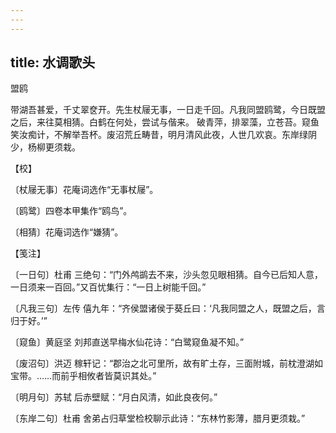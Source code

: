```yaml
---
---
---
```

title: 水调歌头
---



盟鸥





带湖吾甚爱，千丈翠奁开。先生杖屦无事，一日走千回。凡我同盟鸥鹭，今日既盟之后，来往莫相猜。白鹤在何处，尝试与偕来。 破青萍，排翠藻，立苍苔。窥鱼笑汝痴计，不解举吾杯。废沼荒丘畴昔，明月清风此夜，人世几欢哀。东岸绿阴少，杨柳更须栽。





【校】


〔杖屦无事〕花庵词选作“无事杖屦”。

〔鸥鹭〕四卷本甲集作“鸥鸟”。

〔相猜〕花庵词选作“嫌猜”。





【笺注】


〔一日句〕杜甫 三绝句：“门外鸬鹚去不来，沙头忽见眼相猜。自今已后知人意，一日须来一百回。”又百忧集行：“一日上树能千回。”

〔凡我三句〕左传 僖九年：“齐侯盟诸侯于葵丘曰：‘凡我同盟之人，既盟之后，言归于好。’”

〔窥鱼〕黄庭坚 刘邦直送早梅水仙花诗：“白鹭窥鱼凝不知。”

〔废沼句〕洪迈 稼轩记：“郡治之北可里所，故有旷土存，三面附城，前枕澄湖如宝带。……而前乎相攸者皆莫识其处。”

〔明月句〕苏轼 后赤壁赋：“月白风清，如此良夜何。”

〔东岸二句〕杜甫 舍弟占归草堂检校聊示此诗：“东林竹影薄，腊月更须栽。”